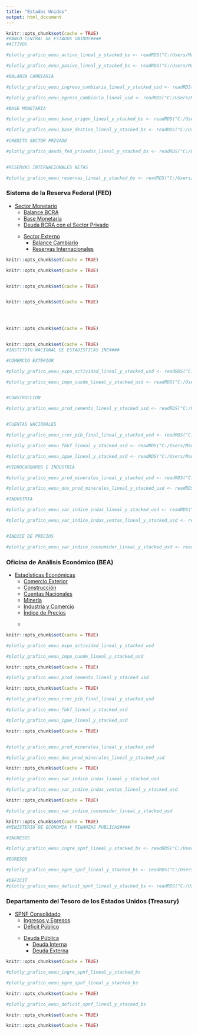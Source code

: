 ```yaml
---
title: "Estados Unidos"
output: html_document
---
```


```r
knitr::opts_chunk$set(cache = TRUE) 
#BANCO CENTRAL DE ESTADOS UNIDOS####
#ACTIVOS

#plotly_grafico_eeuu_activo_lineal_y_stacked_bs <- readRDS("C:/Users/Mauro/Desktop/proyectos_hugo/hugo-js-bermau/static/cached_plots/1.paises/estados_unidos/plotly_grafico_eeuu_activo_lineal_y_stacked_bs.rds")

#plotly_grafico_eeuu_pasivo_lineal_y_stacked_bs <- readRDS("C:/Users/Mauro/Desktop/proyectos_hugo/hugo-js-bermau/static/cached_plots/1.paises/estados_unidos/plotly_grafico_eeuu_pasivo_lineal_y_stacked_bs.rds")

#BALANZA CAMBIARIA

#plotly_grafico_eeuu_ingreso_cambiaria_lineal_y_stacked_usd <- readRDS("C:/Users/Mauro/Desktop/proyectos_hugo/hugo-js-bermau/static/cached_plots/1.paises/estados_unidos/plotly_grafico_eeuu_ingreso_cambiaria_lineal_y_stacked_usd.rds")

#plotly_grafico_eeuu_egreso_cambiaria_lineal_usd <- readRDS("C:/Users/Mauro/Desktop/proyectos_hugo/hugo-js-bermau/static/cached_plots/1.paises/estados_unidos/plotly_grafico_eeuu_egreso_cambiaria_lineal_usd.rds")

#BASE MONETARIA

#plotly_grafico_eeuu_base_origen_lineal_y_stacked_bs <- readRDS("C:/Users/Mauro/Desktop/proyectos_hugo/hugo-js-bermau/static/cached_plots/1.paises/estados_unidos/plotly_grafico_eeuu_base_origen_lineal_y_stacked_bs.rds")

#plotly_grafico_eeuu_base_destino_lineal_y_stacked_bs <- readRDS("C:/Users/Mauro/Desktop/proyectos_hugo/hugo-js-bermau/static/cached_plots/1.paises/estados_unidos/plotly_grafico_eeuu_base_destino_lineal_y_stacked_bs.rds")
  
#CREDITO SECTOR PRIVADO 

#plotly_grafico_deuda_fed_privados_lineal_y_stacked_bs <- readRDS("C:/Users/Mauro/Desktop/proyectos_hugo/hugo-js-bermau/static/cached_plots/1.paises/estados_unidos/plotly_grafico_deuda_fed_privados_lineal_y_stacked_bs.rds")


#RESERVAS INTERNACIONALES NETAS

#plotly_grafico_eeuu_reservas_lineal_y_stacked_bs <- readRDS("C:/Users/Mauro/Desktop/proyectos_hugo/hugo-js-bermau/static/cached_plots/1.paises/estados_unidos/plotly_grafico_eeuu_reservas_lineal_y_stacked_bs.rds")

```

### Sistema de la Reserva Federal (FED)

<ul class="nav nav-tabs" role="tablist">
     <li class="dropdown">
        <a class="dropdown-toggle" data-toggle="dropdown" href="#" aria-expanded="false">
          Sector Monetario <span class="caret"></span></a>
        <ul class="dropdown-menu">
          <li class=""><a href="#balance" data-toggle="tab" aria-expanded="false" aria-controls="first-tab">
          Balance BCRA</a></li>
          <li class=""><a href="#basemon" data-toggle="tab" aria-expanded="false" aria-controls="first-tab">
          Base Monetaria</a></li>
          <li class=""><a href="#deudaint" data-toggle="tab" aria-expanded="false" aria-controls="first-tab">
          Deuda BCRA con el Sector Privado</a></li>
        </ul>
     </li>
     
<ul class="nav nav-tabs" role="tablist">
     <li class="dropdown">
        <a class="dropdown-toggle" data-toggle="dropdown" href="#" aria-expanded="false">
          Sector Externo <span class="caret"></span></a>
        <ul class="dropdown-menu">
          <li class=""><a href="#balanzacamb" data-toggle="tab" aria-expanded="false" aria-controls="second-tab">
          Balance Cambiario</a></li>
          <li class=""><a href="#rin" data-toggle="tab" aria-expanded="false" aria-controls="second-tab">
          Reservas Internacionales</a></li>
        </ul></ul>
     </li>

</ul>
</ul>

<!-- Contenido de las pestañas FED -->
<div class="tab-content" id="nav-tabContent">
  <div class="tab-pane fade" id="balance" role="tabpanel" aria-labelledby="balance-tab">
```r

knitr::opts_chunk$set(cache = TRUE)


```
  </div>
  
  <div class="tab-pane fade" id="balanzacamb" role="tabpanel" aria-labelledby="balanzacamb-tab">
```r

knitr::opts_chunk$set(cache = TRUE)



``` 
  </div>

  <div class="tab-pane fade" id="basemon" role="tabpanel" aria-labelledby="basemon-tab">
```r

knitr::opts_chunk$set(cache = TRUE)



``` 
  </div>

  <div class="tab-pane fade" id="deudaint" role="tabpanel" aria-labelledby="deudaint-tab">
```r
    
knitr::opts_chunk$set(cache = TRUE)


    
``` 
  </div>

  <div class="tab-pane fade" id="rin" role="tabpanel" aria-labelledby="rin-tab">
```r

knitr::opts_chunk$set(cache = TRUE)



``` 
  </div>
  
    
</div>


```r
knitr::opts_chunk$set(cache = TRUE) 
#INSTITUTO NACIONAL DE ESTADISTICAS INE####

#COMERCIO EXTERIOR

#plotly_grafico_eeuu_expo_actividad_lineal_y_stacked_usd <- readRDS("C:/Users/Mauro/Desktop/proyectos_hugo/hugo-js-bermau/static/cached_plots/1.paises/estados_unidos/plotly_grafico_eeuu_expo_actividad_lineal_y_stacked_usd.rds")

#plotly_grafico_eeuu_impo_cuode_lineal_y_stacked_usd <- readRDS("C:/Users/Mauro/Desktop/proyectos_hugo/hugo-js-bermau/static/cached_plots/1.paises/estados_unidos/plotly_grafico_eeuu_impo_cuode_lineal_y_stacked_usd.rds")


#CONSTRUCCION

#plotly_grafico_eeuu_prod_cemento_lineal_y_stacked_usd <- readRDS("C:/Users/Mauro/Desktop/proyectos_hugo/hugo-js-bermau/static/cached_plots/1.paises/estados_unidos/plotly_grafico_eeuu_prod_cemento_lineal_y_stacked_usd.rds")


#CUENTAS NACIONALES

#plotly_grafico_eeuu_crec_pib_final_lineal_y_stacked_usd <- readRDS("C:/Users/Mauro/Desktop/proyectos_hugo/hugo-js-bermau/static/cached_plots/1.paises/estados_unidos/plotly_grafico_eeuu_crec_pib_final_lineal_y_stacked_usd.rds")

#plotly_grafico_eeuu_fbkf_lineal_y_stacked_usd <- readRDS("C:/Users/Mauro/Desktop/proyectos_hugo/hugo-js-bermau/static/cached_plots/1.paises/estados_unidos/plotly_grafico_eeuu_fbkf_lineal_y_stacked_usd.rds")

#plotly_grafico_eeuu_igae_lineal_y_stacked_usd <- readRDS("C:/Users/Mauro/Desktop/proyectos_hugo/hugo-js-bermau/static/cached_plots/1.paises/estados_unidos/plotly_grafico_eeuu_igae_lineal_y_stacked_usd.rds")

#HIDROCARBUROS E INDUSTRIA

#plotly_grafico_eeuu_prod_minerales_lineal_y_stacked_usd <- readRDS("C:/Users/Mauro/Desktop/proyectos_hugo/hugo-js-bermau/static/cached_plots/1.paises/estados_unidos/plotly_grafico_eeuu_prod_minerales_lineal_y_stacked_usd.rds")

#plotly_grafico_eeuu_dos_prod_minerales_lineal_y_stacked_usd <- readRDS("C:/Users/Mauro/Desktop/proyectos_hugo/hugo-js-bermau/static/cached_plots/1.paises/estados_unidos/plotly_grafico_eeuu_dos_prod_minerales_lineal_y_stacked_usd.rds")

#INDUSTRIA

#plotly_grafico_eeuu_var_indice_indus_lineal_y_stacked_usd <- readRDS("C:/Users/Mauro/Desktop/proyectos_hugo/hugo-js-bermau/static/cached_plots/1.paises/estados_unidos/plotly_grafico_eeuu_var_indice_indus_lineal_y_stacked_usd.rds")

#plotly_grafico_eeuu_var_indice_indus_ventas_lineal_y_stacked_usd <- readRDS("C:/Users/Mauro/Desktop/proyectos_hugo/hugo-js-bermau/static/cached_plots/1.paises/estados_unidos/plotly_grafico_eeuu_var_indice_indus_ventas_lineal_y_stacked_usd.rds")


#INDICE DE PRECIOS

#plotly_grafico_eeuu_var_indice_consumidor_lineal_y_stacked_usd <- readRDS("C:/Users/Mauro/Desktop/proyectos_hugo/hugo-js-bermau/static/cached_plots/1.paises/estados_unidos/plotly_grafico_eeuu_var_indice_consumidor_lineal_y_stacked_usd.rds")

```

### Oficina de Análisis Económico (BEA)

<ul class="nav nav-tabs" role="tablist">
     <li class="dropdown">
        <a class="dropdown-toggle" data-toggle="dropdown" href="#" aria-expanded="false">
          Estadísticas Económicas <span class="caret"></span></a>
        <ul class="dropdown-menu">
          <li class=""><a href="#comex" data-toggle="tab" aria-expanded="false" aria-controls="first-tab">
          Comercio Exterior</a></li>
          <li class=""><a href="#constru" data-toggle="tab" aria-expanded="false" aria-controls="first-tab">
          Construcción </a></li>
          <li class=""><a href="#cuentasnac" data-toggle="tab" aria-expanded="false" aria-controls="first-tab">
          Cuentas Nacionales</a></li>
          <li class=""><a href="#hidmin" data-toggle="tab" aria-expanded="false" aria-controls="first-tab">
          Minería</a></li>
          <li class=""><a href="#icomex" data-toggle="tab" aria-expanded="false" aria-controls="first-tab">
          Industria y Comercio</a></li>
          <li class=""><a href="#inpre" data-toggle="tab" aria-expanded="false" aria-controls="first-tab">
          Índice de Precios</a></li>
        </ul>
     </li>
     
<ul class="nav nav-tabs" role="tablist">
     <li class="dropdown">
        <a class="dropdown-toggle" data-toggle="dropdown" href="#" aria-expanded="false"> <span class="caret"></span></a>
        </ul>
     </li>
</ul>
</ul>

<!-- Contenido de las pestañas BEA -->

<div class="tab-content" id="nav-tabContent">
  <div class="tab-pane fade" id="comex" role="tabpanel" aria-labelledby="comex-tab">
```r

knitr::opts_chunk$set(cache = TRUE)

#plotly_grafico_eeuu_expo_actividad_lineal_y_stacked_usd

#plotly_grafico_eeuu_impo_cuode_lineal_y_stacked_usd

``` 
  </div>

  <div class="tab-pane fade" id="constru" role="tabpanel" aria-labelledby="constru-tab">
```r

knitr::opts_chunk$set(cache = TRUE)

#plotly_grafico_eeuu_prod_cemento_lineal_y_stacked_usd

``` 
  </div>

  <div class="tab-pane fade" id="cuentasnac" role="tabpanel" aria-labelledby="cuentasnac-tab">
```r

knitr::opts_chunk$set(cache = TRUE)

#plotly_grafico_eeuu_crec_pib_final_lineal_y_stacked_usd

#plotly_grafico_eeuu_fbkf_lineal_y_stacked_usd

#plotly_grafico_eeuu_igae_lineal_y_stacked_usd

``` 
  </div>

  <div class="tab-pane fade" id="hidmin" role="tabpanel" aria-labelledby="hidmin-tab">
```r

knitr::opts_chunk$set(cache = TRUE)


#plotly_grafico_eeuu_prod_minerales_lineal_y_stacked_usd

#plotly_grafico_eeuu_dos_prod_minerales_lineal_y_stacked_usd

``` 
  </div>

  <div class="tab-pane fade" id="icomex" role="tabpanel" aria-labelledby="icomex-tab">
```r

knitr::opts_chunk$set(cache = TRUE)

#plotly_grafico_eeuu_var_indice_indus_lineal_y_stacked_usd

#plotly_grafico_eeuu_var_indice_indus_ventas_lineal_y_stacked_usd

``` 
  </div>

  <div class="tab-pane fade" id="inpre" role="tabpanel" aria-labelledby="inpre-tab">
```r

knitr::opts_chunk$set(cache = TRUE)

#plotly_grafico_eeuu_var_indice_consumidor_lineal_y_stacked_usd

``` 
  </div>

</div>

```r
knitr::opts_chunk$set(cache = TRUE) 
#MINISTERIO DE ECONOMIA Y FINANZAS PUBLICAS####

#INGRESOS 

#plotly_grafico_eeuu_ingre_spnf_lineal_y_stacked_bs <- readRDS("C:/Users/Mauro/Desktop/proyectos_hugo/hugo-js-bermau/static/cached_plots/1.paises/estados_unidos/plotly_grafico_eeuu_ingre_spnf_lineal_y_stacked_bs.rds")

#EGRESOS

#plotly_grafico_eeuu_egre_spnf_lineal_y_stacked_bs <- readRDS("C:/Users/Mauro/Desktop/proyectos_hugo/hugo-js-bermau/static/cached_plots/1.paises/estados_unidos/plotly_grafico_eeuu_egre_spnf_lineal_y_stacked_bs.rds")

#DEFICIT
#plotly_grafico_eeuu_deficit_spnf_lineal_y_stacked_bs <- readRDS("C:/Users/Mauro/Desktop/proyectos_hugo/hugo-js-bermau/static/cached_plots/1.paises/estados_unidos/plotly_grafico_eeuu_deficit_spnf_lineal_y_stacked_bs.rds")

```

### Departamento del Tesoro de los Estados Unidos (Treasury)

<ul class="nav nav-tabs" role="tablist">
     <li class="dropdown">
        <a class="dropdown-toggle" data-toggle="dropdown" href="#" aria-expanded="false">
          SPNF Consolidado <span class="caret"></span></a>
        <ul class="dropdown-menu">
          <li class=""><a href="#ingregre" data-toggle="tab" aria-expanded="false" aria-controls="first-tab">
          Ingresos y Egresos</a></li>
            <li class=""><a href="#deficitpu" data-toggle="tab" aria-expanded="false" aria-controls="first-tab">
          Déficit Público</a></li>
        </ul>
     </li>
     
<ul class="nav nav-tabs" role="tablist">
     <li class="dropdown">
        <a class="dropdown-toggle" data-toggle="dropdown" href="#" aria-expanded="false">
          Deuda Pública <span class="caret"></span></a>
        <ul class="dropdown-menu">
          <li class=""><a href="#deudainterna" data-toggle="tab" aria-expanded="false" aria-controls="fourth-tab">
          Deuda Interna </a></li>
          <li class=""><a href="#deudaexterna" data-toggle="tab" aria-expanded="false" aria-controls="fourth-tab">
          Deuda Externa </a></li>
        </ul></ul>
     </li>
</ul>
</ul>


<!-- Contenido de las pestañas MECON -->

<div class="tab-content" id="nav-tabContent">
  <div class="tab-pane fade" id="ingregre" role="tabpanel" aria-labelledby="ingregre-tab">
```r

knitr::opts_chunk$set(cache = TRUE)

#plotly_grafico_eeuu_ingre_spnf_lineal_y_stacked_bs

#plotly_grafico_eeuu_egre_spnf_lineal_y_stacked_bs
``` 
  </div>

  <div class="tab-pane fade" id="deficitpu" role="tabpanel" aria-labelledby="deficitpu-tab">
```r

knitr::opts_chunk$set(cache = TRUE)

#plotly_grafico_eeuu_deficit_spnf_lineal_y_stacked_bs

``` 
  </div>

  <div class="tab-pane fade" id="deudainterna" role="tabpanel" aria-labelledby="deudainterna-tab">
```r

knitr::opts_chunk$set(cache = TRUE)


``` 
  </div>

  <div class="tab-pane fade" id="deudaexterna" role="tabpanel" aria-labelledby="deudaexterna-tab">
```r

knitr::opts_chunk$set(cache = TRUE)

``` 
  </div>
  

</div>